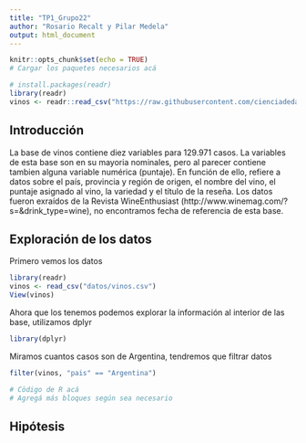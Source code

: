 ```yaml
---
title: "TP1_Grupo22"
author: "Rosario Recalt y Pilar Medela"
output: html_document
---
```



```r
knitr::opts_chunk$set(echo = TRUE)
# Cargar los paquetes necesarios acá
```

```r
# install.packages(readr)
library(readr)
vinos <- readr::read_csv("https://raw.githubusercontent.com/cienciadedatos/datos-de-miercoles/master/datos/2019/2019-06-12/vinos.csv")
```


## Introducción

La base de vinos contiene diez variables para 129.971 casos. La variables de esta base son en su mayoria nominales, pero al parecer contiene tambien alguna variable numérica (puntaje). En función de ello, refiere a datos sobre el país, provincia y región de origen, el nombre del vino, el puntaje asignado al vino, la variedad y el título de la reseña. Los datos fueron exraídos de la Revista WineEnthusiast (http://www.winemag.com/?s=&drink_type=wine), no encontramos fecha de referencia de esta base.



## Exploración de los datos
Primero vemos los datos 

```r
library(readr)
vinos <- read_csv("datos/vinos.csv")
View(vinos)

```

Ahora que los tenemos podemos explorar la información al interior de las base, utilizamos dplyr

```r
library(dplyr)

```

Miramos cuantos casos son de Argentina, tendremos que filtrar datos 

```r

filter(vinos, "pais" == "Argentina")  


```


```r
# Cödigo de R acá 
# Agregá más bloques según sea necesario
```



## Hipótesis


